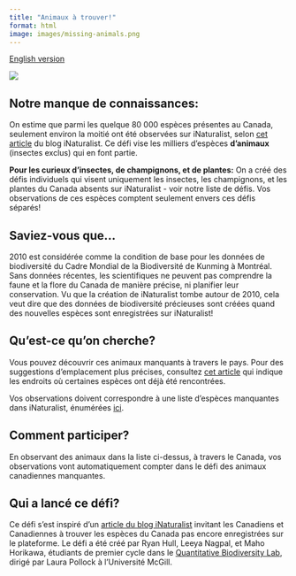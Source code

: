 ```yaml
---
title: "Animaux à trouver!"
format: html
image: images/missing-animals.png
---
```


[English version](https://pollocklab.github.io/blitz-the-gap/challenges/Missing-Animals.html){.btn .btn-secondary .btn role="button"}

![](images/missing_animals_banner.png)

## Notre manque de connaissances:

On estime que parmi les quelque 80 000 espèces présentes au Canada, seulement environ la moitié ont été observées sur iNaturalist, selon [cet article](https://www.inaturalist.org/posts/108240-help-find-these-missing-canadian-species) du blog iNaturalist. Ce défi vise les milliers d’espèces **d’animaux** (insectes exclus) qui en font partie.

**Pour les curieux d’insectes, de champignons, et de plantes:** On a créé des défis individuels qui visent uniquement les insectes, les champignons, et les plantes du Canada absents sur iNaturalist - voir notre liste de défis. Vos observations de ces espèces comptent seulement envers ces défis séparés!

## Saviez-vous que…

2010 est considérée comme la condition de base pour les données de biodiversité du Cadre Mondial de la Biodiversité de Kunming à Montréal. Sans données récentes, les scientifiques ne peuvent pas comprendre la faune et la flore du Canada de manière précise, ni planifier leur conservation. Vu que la création de iNaturalist tombe autour de 2010, cela veut dire que des données de biodiversité précieuses sont créées quand des nouvelles espèces sont enregistrées sur iNaturalist!

## Qu’est-ce qu’on cherche?

Vous pouvez découvrir ces animaux manquants à travers le pays. Pour des suggestions d’emplacement plus précises, consultez [cet article](https://www.inaturalist.org/posts/108240-help-find-these-missing-canadian-species) qui indique les endroits où certaines espèces ont déjà été rencontrées.

Vos observations doivent correspondre à une liste d'espèces manquantes dans iNaturalist, énumérées [ici](https://docs.google.com/spreadsheets/d/1u0cmElZbC_gkeokjhNOqmMmBD3j_LsZUVLX2fJ3RFlM/edit?gid=1363477089#gid=1363477089).

## Comment participer?

En observant des animaux dans la liste ci-dessus, à travers le Canada, vos observations vont automatiquement compter dans le défi des animaux canadiennes manquantes.

## Qui a lancé ce défi?

Ce défi s’est inspiré d’un [article du blog iNaturalist](https://www.inaturalist.org/posts/108240-help-find-these-missing-canadian-species) invitant les Canadiens et Canadiennes à trouver les espèces du Canada pas encore enregistrées sur le plateforme. Le défi a été créé par Ryan Hull, Leeya Nagpal, et Maho Horikawa, étudiants de premier cycle dans le [Quantitative Biodiversity Lab](https://qbiodiversity.org/), dirigé par Laura Pollock à l’Université McGill.
